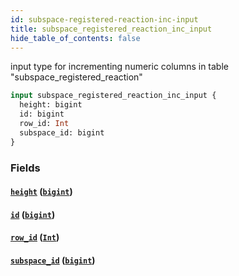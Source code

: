 ```yaml
---
id: subspace-registered-reaction-inc-input
title: subspace_registered_reaction_inc_input
hide_table_of_contents: false
---
```


input type for incrementing numeric columns in table "subspace_registered_reaction"

```graphql
input subspace_registered_reaction_inc_input {
  height: bigint
  id: bigint
  row_id: Int
  subspace_id: bigint
}
```

### Fields

#### [`height`](#) ([`bigint`](../scalars/bigint))

#### [`id`](#) ([`bigint`](../scalars/bigint))

#### [`row_id`](#) ([`Int`](../scalars/int))

#### [`subspace_id`](#) ([`bigint`](../scalars/bigint))
